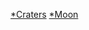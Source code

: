 {{WPSS-cat}}
{{Stub Category|article=[[月球|月球]][[環形山|環形山]]|newstub=月球环形山小作品|category=月球環形山}}
{{Hiddencat}}
{{CategoryTOC}}

[[Category:衛星小作品|*Craters]]
[[Category:太空地質學小作品|*Moon]]